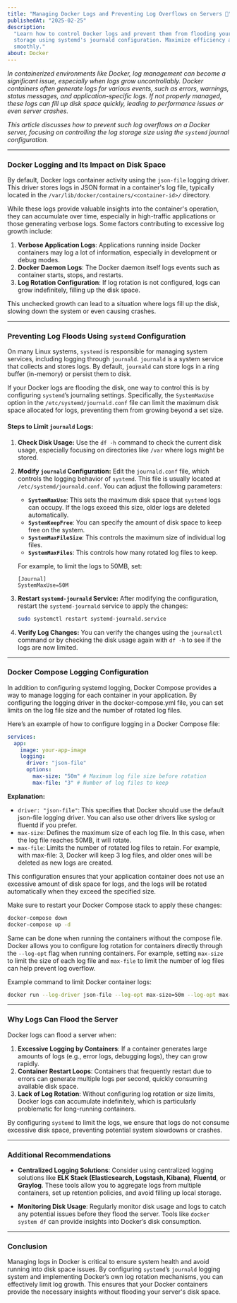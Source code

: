 ```yaml
---
title: "Managing Docker Logs and Preventing Log Overflows on Servers 🐳"
publishedAt: "2025-02-25"
description:
  "Learn how to control Docker logs and prevent them from flooding your server by limiting log
  storage using systemd's journald configuration. Maximize efficiency and keep your system running
  smoothly."
about: Docker
---
```


_In containerized environments like Docker, log management can become a significant issue,
especially when logs grow uncontrollably. Docker containers often generate logs for various events,
such as errors, warnings, status messages, and application-specific logs. If not properly managed,
these logs can fill up disk space quickly, leading to performance issues or even server crashes._

_This article discusses how to prevent such log overflows on a Docker server, focusing on
controlling the log storage size using the `systemd` journal configuration._

---

### Docker Logging and Its Impact on Disk Space

By default, Docker logs container activity using the `json-file` logging driver. This driver stores
logs in JSON format in a container's log file, typically located in the
`/var/lib/docker/containers/<container-id>/` directory.

While these logs provide valuable insights into the container's operation, they can accumulate over
time, especially in high-traffic applications or those generating verbose logs. Some factors
contributing to excessive log growth include:

1. **Verbose Application Logs**: Applications running inside Docker containers may log a lot of
   information, especially in development or debug modes.
2. **Docker Daemon Logs**: The Docker daemon itself logs events such as container starts, stops, and
   restarts.
3. **Log Rotation Configuration**: If log rotation is not configured, logs can grow indefinitely,
   filling up the disk space.

This unchecked growth can lead to a situation where logs fill up the disk, slowing down the system
or even causing crashes.

---

### Preventing Log Floods Using `systemd` Configuration

On many Linux systems, `systemd` is responsible for managing system services, including logging
through `journald`. `journald` is a system service that collects and stores logs. By default,
`journald` can store logs in a ring buffer (in-memory) or persist them to disk.

If your Docker logs are flooding the disk, one way to control this is by configuring `systemd`’s
journaling settings. Specifically, the `SystemMaxUse` option in the `/etc/systemd/journald.conf`
file can limit the maximum disk space allocated for logs, preventing them from growing beyond a set
size.

#### Steps to Limit `journald` Logs:

1. **Check Disk Usage:** Use the `df -h` command to check the current disk usage, especially
   focusing on directories like `/var` where logs might be stored.

2. **Modify `journald` Configuration:** Edit the `journald.conf` file, which controls the logging
   behavior of `systemd`. This file is usually located at `/etc/systemd/journald.conf`. You can
   adjust the following parameters:

   - **`SystemMaxUse`**: This sets the maximum disk space that `systemd` logs can occupy. If the
     logs exceed this size, older logs are deleted automatically.
   - **`SystemKeepFree`**: You can specify the amount of disk space to keep free on the system.
   - **`SystemMaxFileSize`**: This controls the maximum size of individual log files.
   - **`SystemMaxFiles`**: This controls how many rotated log files to keep.

   For example, to limit the logs to 50MB, set:

   ```plaintext
   [Journal]
   SystemMaxUse=50M
   ```

3. **Restart `systemd-journald` Service:** After modifying the configuration, restart the
   `systemd-journald` service to apply the changes:

   ```bash
   sudo systemctl restart systemd-journald.service
   ```

4. **Verify Log Changes:** You can verify the changes using the `journalctl` command or by checking
   the disk usage again with `df -h` to see if the logs are now limited.

---

### Docker Compose Logging Configuration

In addition to configuring systemd logging, Docker Compose provides a way to manage logging for each
container in your application. By configuring the logging driver in the docker-compose.yml file, you
can set limits on the log file size and the number of rotated log files.

Here’s an example of how to configure logging in a Docker Compose file:

```yml
services:
  app:
    image: your-app-image
    logging:
      driver: "json-file"
      options:
        max-size: "50m" # Maximum log file size before rotation
        max-file: "3" # Number of log files to keep
```

**Explanation:**

- `driver: "json-file"`: This specifies that Docker should use the default json-file logging driver.
  You can also use other drivers like syslog or fluentd if you prefer.
- `max-size`: Defines the maximum size of each log file. In this case, when the log file reaches
  50MB, it will rotate.
- `max-file`: Limits the number of rotated log files to retain. For example, with max-file: 3,
  Docker will keep 3 log files, and older ones will be deleted as new logs are created.

This configuration ensures that your application container does not use an excessive amount of disk
space for logs, and the logs will be rotated automatically when they exceed the specified size.

Make sure to restart your Docker Compose stack to apply these changes:

```bash
docker-compose down
docker-compose up -d
```

Same can be done when running the containers without the compose file. Docker allows you to
configure log rotation for containers directly through the `--log-opt` flag when running containers.
For example, setting `max-size` to limit the size of each log file and `max-file` to limit the
number of log files can help prevent log overflow.

Example command to limit Docker container logs:

```bash
docker run --log-driver json-file --log-opt max-size=50m --log-opt max-file=3 <image>
```

---

### Why Logs Can Flood the Server

Docker logs can flood a server when:

1. **Excessive Logging by Containers**: If a container generates large amounts of logs (e.g., error
   logs, debugging logs), they can grow rapidly.
2. **Container Restart Loops**: Containers that frequently restart due to errors can generate
   multiple logs per second, quickly consuming available disk space.
3. **Lack of Log Rotation**: Without configuring log rotation or size limits, Docker logs can
   accumulate indefinitely, which is particularly problematic for long-running containers.

By configuring `systemd` to limit the logs, we ensure that logs do not consume excessive disk space,
preventing potential system slowdowns or crashes.

---

### Additional Recommendations

- **Centralized Logging Solutions**: Consider using centralized logging solutions like **ELK Stack
  (Elasticsearch, Logstash, Kibana)**, **Fluentd**, or **Graylog**. These tools allow you to
  aggregate logs from multiple containers, set up retention policies, and avoid filling up local
  storage.

- **Monitoring Disk Usage**: Regularly monitor disk usage and logs to catch any potential issues
  before they flood the server. Tools like `docker system df` can provide insights into Docker’s
  disk consumption.

---

### Conclusion

Managing logs in Docker is critical to ensure system health and avoid running into disk space
issues. By configuring `systemd`’s `journald` logging system and implementing Docker’s own log
rotation mechanisms, you can effectively limit log growth. This ensures that your Docker containers
provide the necessary insights without flooding your server's disk space.
